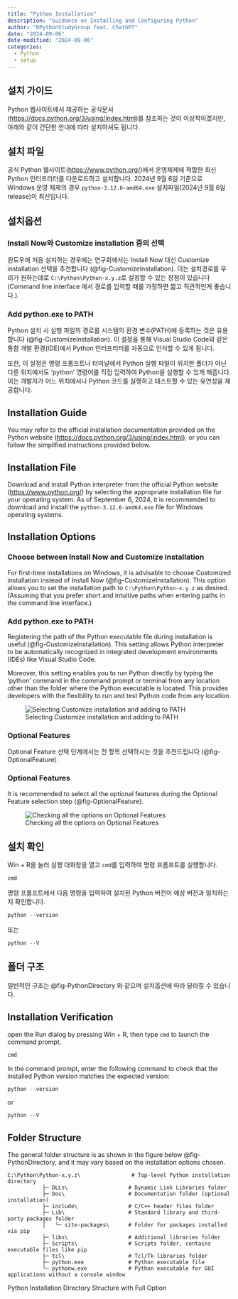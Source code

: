 ```yaml
---
title: "Python Installation"
description: "Guidance on Installing and Configuring Python"
author: "RPythonStudyGroup feat. ChatGPT"
date: "2024-09-06"
date-modified: "2024-09-06"
categories:
  - Python
  - setup
---
```


::: {.content-visible when-profile="ko"}
## 설치 가이드

Python 웹사이트에서 제공하는 공식문서(<https://docs.python.org/3/using/index.html>)를 참조하는 것이 이상적이겠지만, 아래와 같이 간단한 안내에 따라 설치하셔도 됩니다.

## 설치 파일

공식 Python 웹사이트(<https://www.python.org/>)에서 운영체제에 적합한 최신 Python 인터프리터를 다운로드하고 설치합니다. 2024년 9월 6일 기준으로 Windows 운영 체제의 경우 `python-3.12.6-amd64.exe` 설치파일(2024년 9월 6일 release)이 최신입니다.

## 설치옵션

### Install Now와 Customize installation 중의 선택

윈도우에 처음 설치하는 경우에는 연구회에서는 Install Now 대신 Customize installation 선택을 추천합니다 (@fig-CustomizeInstallation). 이는 설치경로를 우리가 원하는데로 `C:\Python\Python-x.y.z`로 설정할 수 있는 장점이 있습니다(Command line interface 에서 경로를 입력할 때를 가정하면 짧고 직관적인게 좋습니다.).

### Add python.exe to PATH

Python 설치 시 실행 파일의 경로를 시스템의 환경 변수(PATH)에 등록하는 것은 유용합니다 (@fig-CustomizeInstallation). 이 설정을 통해 Visual Studio Code와 같은 통합 개발 환경(IDE)에서 Python 인터프리터를 자동으로 인식할 수 있게 됩니다.

또한, 이 설정은 명령 프롬프트나 터미널에서 Python 실행 파일이 위치한 폴더가 아닌 다른 위치에서도 'python' 명령어를 직접 입력하여 Python을 실행할 수 있게 해줍니다. 이는 개발자가 어느 위치에서나 Python 코드를 실행하고 테스트할 수 있는 유연성을 제공합니다.
:::

::: {.content-visible when-profile="en"}
## Installation Guide

You may refer to the official installation documentation provided on the Python website (<https://docs.python.org/3/using/index.html>), or you can follow the simplified instructions provided below.

## Installation File

Download and install Python interpreter from the official Python website (<https://www.python.org/>) by selecting the appropriate installation file for your operating system. As of September 6, 2024, it is recommended to download and install the `python-3.12.6-amd64.exe` file for Windows operating systems.

## Installation Options

### Choose between Install Now and Customize installation

For first-time installations on Windows, it is advisable to choose Customized installation instead of Install Now (@fig-CustomizeInstallation). This option allows you to set the installation path to `C:\Python\Python-x.y.z` as desired. (Assuming that you prefer short and intuitive paths when entering paths in the command line interface.)

### Add python.exe to PATH

Registering the path of the Python executable file during installation is useful (@fig-CustomizeInstallation). This setting allows Python interpreter to be automatically recognized in integrated development environments (IDEs) like Visual Studio Code.

Moreover, this setting enables you to run Python directly by typing the 'python' command in the command prompt or terminal from any location other than the folder where the Python executable is located. This provides developers with the flexibility to run and test Python code from any location.
:::

![Selecting Customize installation and adding to PATH](images/Python_installation_first.JPG){#fig-CustomizeInstallation}

::: {.content-visible when-profile="ko"}
### Optional Features

Optional Feature 선택 단계에서는 전 항목 선택하시는 것을 추천드립니다 (@fig-OptionalFeature).
:::

::: {.content-visible when-profile="en"}
### Optional Features

It is recommended to select all the optional features during the Optional Feature selection step (@fig-OptionalFeature).
:::

![Checking all the options on Optional Features](images/Python_installation_options.png){#fig-OptionalFeature}

:::: {.content-visible when-profile="ko"}
## 설치 확인

::: {.callout-note title="Python이 올바르게 설치되었는지 확인하려면," collapse="true" appearance="minimal"}
Win + R을 눌러 실행 대화창을 열고 `cmd`를 입력하여 명령 프롬프트를 실행합니다.

```r
cmd
```

명령 프롬프트에서 다음 명령을 입력하여 설치된 Python 버전이 예상 버전과 일치하는지 확인합니다.

```r
python --version
```

또는

```r
python --V
```
:::

## 폴더 구조

일반적인 구조는 @fig-PythonDirectory 와 같으며 설치옵션에 따라 달라질 수 있습니다.
::::

:::: {.content-visible when-profile="en"}
## Installation Verification

::: {.callout-note title="To verify that Python has been installed correctly," collapse="true" appearance="minimal"}
open the Run dialog by pressing Win + R, then type `cmd` to launch the command prompt.

```r
cmd
```

In the command prompt, enter the following command to check that the installed Python version matches the expected version:

```r
python --version
```

or

```r
python --V
```
:::

## Folder Structure

The general folder structure is as shown in the figure below @fig-PythonDirectory, and it may vary based on the installation options chosen.
::::

::: {#fig-PythonDirectory}
```         
C:\Python\Python-x.y.z\                # Top-level Python installation directory
           ├─ DLLs\                   # Dynamic Link Libraries folder
           ├─ Doc\                    # Documentation folder (optional installation)
           ├─ include\                # C/C++ header files folder
           ├─ Lib\                    # Standard library and third-party packages folder
           │   └─ site-packages\      # Folder for packages installed via pip
           ├─ libs\                   # Additional libraries folder
           ├─ Scripts\                # Scripts folder, contains executable files like pip
           ├─ tcl\                    # Tcl/Tk libraries folder
           ├─ python.exe              # Python executable file
           └─ pythonw.exe             # Python executable for GUI applications without a console window
```

Python Installation Directory Structure with Full Option
:::

